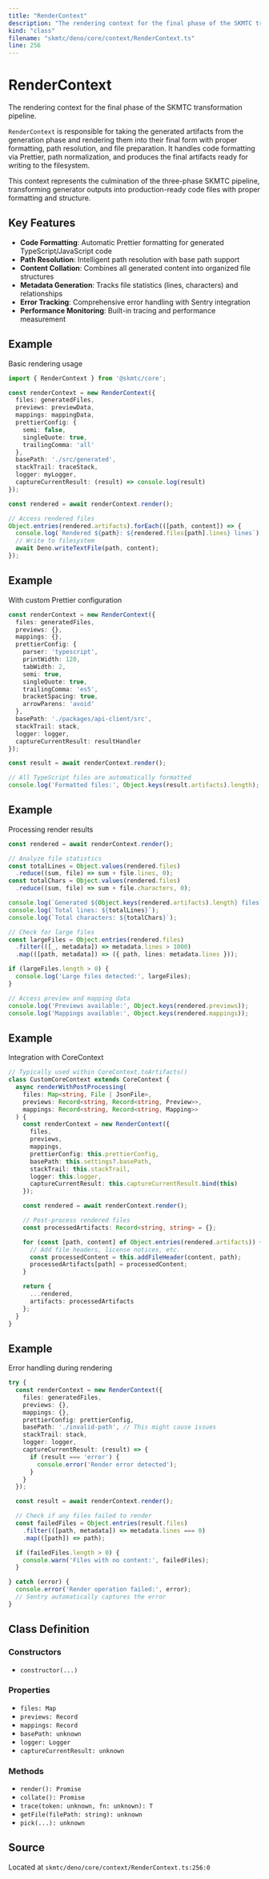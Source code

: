 ```yaml
---
title: "RenderContext"
description: "The rendering context for the final phase of the SKMTC transformation pipeline."
kind: "class"
filename: "skmtc/deno/core/context/RenderContext.ts"
line: 256
---
```


# RenderContext

The rendering context for the final phase of the SKMTC transformation pipeline.

`RenderContext` is responsible for taking the generated artifacts from the generation
phase and rendering them into their final form with proper formatting, path resolution,
and file preparation. It handles code formatting via Prettier, path normalization,
and produces the final artifacts ready for writing to the filesystem.

This context represents the culmination of the three-phase SKMTC pipeline, transforming
generator outputs into production-ready code files with proper formatting and structure.

## Key Features

- **Code Formatting**: Automatic Prettier formatting for generated TypeScript/JavaScript code
- **Path Resolution**: Intelligent path resolution with base path support
- **Content Collation**: Combines all generated content into organized file structures
- **Metadata Generation**: Tracks file statistics (lines, characters) and relationships
- **Error Tracking**: Comprehensive error handling with Sentry integration
- **Performance Monitoring**: Built-in tracing and performance measurement


## Example

Basic rendering usage
```typescript
import { RenderContext } from '@skmtc/core';

const renderContext = new RenderContext({
  files: generatedFiles,
  previews: previewData,
  mappings: mappingData,
  prettierConfig: {
    semi: false,
    singleQuote: true,
    trailingComma: 'all'
  },
  basePath: './src/generated',
  stackTrail: traceStack,
  logger: myLogger,
  captureCurrentResult: (result) => console.log(result)
});

const rendered = await renderContext.render();

// Access rendered files
Object.entries(rendered.artifacts).forEach(([path, content]) => {
  console.log(`Rendered ${path}: ${rendered.files[path].lines} lines`);
  // Write to filesystem
  await Deno.writeTextFile(path, content);
});
```


## Example

With custom Prettier configuration
```typescript
const renderContext = new RenderContext({
  files: generatedFiles,
  previews: {},
  mappings: {},
  prettierConfig: {
    parser: 'typescript',
    printWidth: 120,
    tabWidth: 2,
    semi: true,
    singleQuote: true,
    trailingComma: 'es5',
    bracketSpacing: true,
    arrowParens: 'avoid'
  },
  basePath: './packages/api-client/src',
  stackTrail: stack,
  logger: logger,
  captureCurrentResult: resultHandler
});

const result = await renderContext.render();

// All TypeScript files are automatically formatted
console.log('Formatted files:', Object.keys(result.artifacts).length);
```


## Example

Processing render results
```typescript
const rendered = await renderContext.render();

// Analyze file statistics
const totalLines = Object.values(rendered.files)
  .reduce((sum, file) => sum + file.lines, 0);
const totalChars = Object.values(rendered.files)
  .reduce((sum, file) => sum + file.characters, 0);

console.log(`Generated ${Object.keys(rendered.artifacts).length} files`);
console.log(`Total lines: ${totalLines}`);
console.log(`Total characters: ${totalChars}`);

// Check for large files
const largeFiles = Object.entries(rendered.files)
  .filter(([_, metadata]) => metadata.lines > 1000)
  .map(([path, metadata]) => ({ path, lines: metadata.lines }));

if (largeFiles.length > 0) {
  console.log('Large files detected:', largeFiles);
}

// Access preview and mapping data
console.log('Previews available:', Object.keys(rendered.previews));
console.log('Mappings available:', Object.keys(rendered.mappings));
```


## Example

Integration with CoreContext
```typescript
// Typically used within CoreContext.toArtifacts()
class CustomCoreContext extends CoreContext {
  async renderWithPostProcessing(
    files: Map<string, File | JsonFile>,
    previews: Record<string, Record<string, Preview>>,
    mappings: Record<string, Record<string, Mapping>>
  ) {
    const renderContext = new RenderContext({
      files,
      previews,
      mappings,
      prettierConfig: this.prettierConfig,
      basePath: this.settings?.basePath,
      stackTrail: this.stackTrail,
      logger: this.logger,
      captureCurrentResult: this.captureCurrentResult.bind(this)
    });

    const rendered = await renderContext.render();

    // Post-process rendered files
    const processedArtifacts: Record<string, string> = {};

    for (const [path, content] of Object.entries(rendered.artifacts)) {
      // Add file headers, license notices, etc.
      const processedContent = this.addFileHeader(content, path);
      processedArtifacts[path] = processedContent;
    }

    return {
      ...rendered,
      artifacts: processedArtifacts
    };
  }
}
```


## Example

Error handling during rendering
```typescript
try {
  const renderContext = new RenderContext({
    files: generatedFiles,
    previews: {},
    mappings: {},
    prettierConfig: prettierConfig,
    basePath: './invalid-path', // This might cause issues
    stackTrail: stack,
    logger: logger,
    captureCurrentResult: (result) => {
      if (result === 'error') {
        console.error('Render error detected');
      }
    }
  });

  const result = await renderContext.render();

  // Check if any files failed to render
  const failedFiles = Object.entries(result.files)
    .filter(([path, metadata]) => metadata.lines === 0)
    .map(([path]) => path);

  if (failedFiles.length > 0) {
    console.warn('Files with no content:', failedFiles);
  }

} catch (error) {
  console.error('Render operation failed:', error);
  // Sentry automatically captures the error
}
```

## Class Definition

### Constructors

- `constructor(...)`

### Properties

- `files: Map`
- `previews: Record`
- `mappings: Record`
- `basePath: unknown`
- `logger: Logger`
- `captureCurrentResult: unknown`

### Methods

- `render(): Promise`
- `collate(): Promise`
- `trace(token: unknown, fn: unknown): T`
- `getFile(filePath: string): unknown`
- `pick(...): unknown`

## Source

Located at `skmtc/deno/core/context/RenderContext.ts:256:0`
